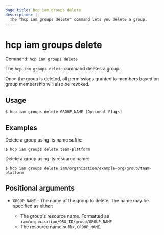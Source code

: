 ```yaml
---
page_title: hcp iam groups delete
description: |-
  The "hcp iam groups delete" command lets you delete a group.
---
```


# hcp iam groups delete

Command: `hcp iam groups delete` 

The `hcp iam groups delete` command deletes a group.

Once the group is deleted, all permissions granted to members based on group
membership will also be revoked.

## Usage

```shell-session
$ hcp iam groups delete GROUP_NAME [Optional Flags]
```

## Examples

Delete a group using its name suffix:

```shell-session
$ hcp iam groups delete team-platform
```

Delete a group using its resource name:

```shell-session
$ hcp iam groups delete iam/organization/example-org/group/team-platform
```

## Positional arguments

- `GROUP_NAME` - The name of the group to delete. The name may be specified as either:
	
	* The group's resource name. Formatted as
	`iam/organization/ORG_ID/group/GROUP_NAME`
	* The resource name suffix, `GROUP_NAME`.

